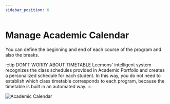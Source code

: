 ```yaml
---
sidebar_position: 6
---
```


# Manage Academic Calendar

You can define the beginning and end of each course of the program and also the breaks.

:::tip DON'T WORRY ABOUT TIMETABLE
Leemons' intelligent system recognizes the class schedules provided in Academic Portfolio and creates a personalized schedule for each student. In this way, you do not need to establish which class timetable corresponds to each program, because the timetable is built in an automated way.
:::

![Academic Calendar](/img/academic_calendar.png)
